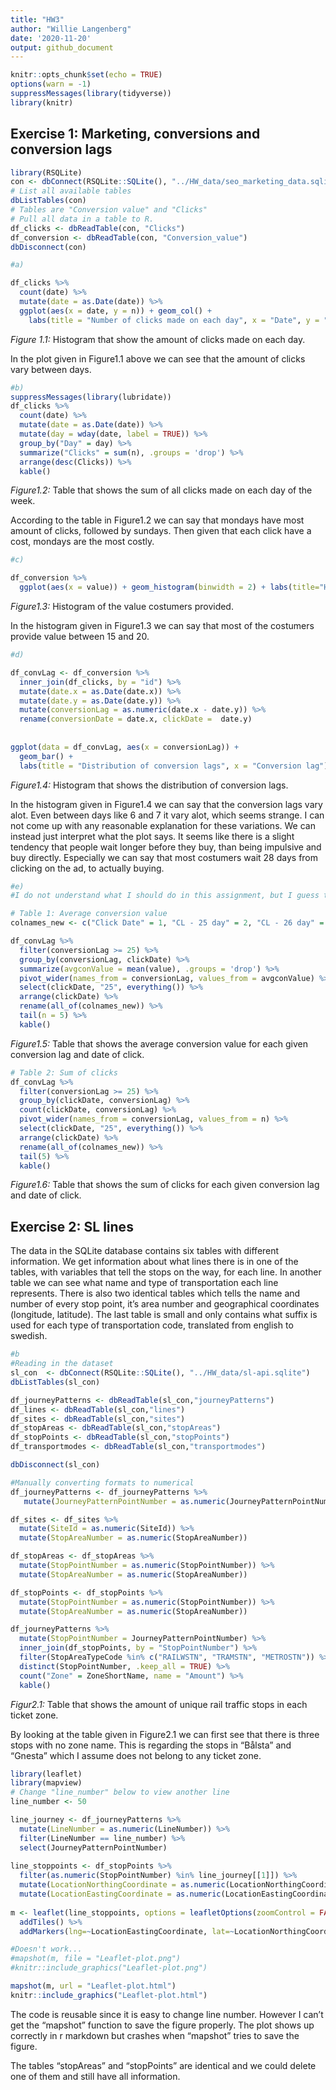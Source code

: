 ---
title: "HW3"
author: "Willie Langenberg"
date: '2020-11-20'
output: github_document
---
```{r setup, include=FALSE}
knitr::opts_chunk$set(echo = TRUE)
options(warn = -1)
suppressMessages(library(tidyverse))
library(knitr)
```

## Exercise 1: Marketing, conversions and conversion lags

```{r}
library(RSQLite)
con <- dbConnect(RSQLite::SQLite(), "../HW_data/seo_marketing_data.sqlite")
# List all available tables
dbListTables(con)
# Tables are "Conversion value" and "Clicks"
# Pull all data in a table to R.
df_clicks <- dbReadTable(con, "Clicks")
df_conversion <- dbReadTable(con, "Conversion_value")
dbDisconnect(con)
```

```{r, fig.cap="TEST"}
#a)

df_clicks %>%
  count(date) %>%
  mutate(date = as.Date(date)) %>%
  ggplot(aes(x = date, y = n)) + geom_col() +
    labs(title = "Number of clicks made on each day", x = "Date", y = "Clicks")
```

_Figure 1.1:_ Histogram that show the amount of clicks made on each day.

In the plot given in Figure1.1 above we can see that the amount of clicks vary between days. 

```{r}
#b)
suppressMessages(library(lubridate))
df_clicks %>%
  count(date) %>%
  mutate(date = as.Date(date)) %>%
  mutate(day = wday(date, label = TRUE)) %>%
  group_by("Day" = day) %>%
  summarize("Clicks" = sum(n), .groups = 'drop') %>%
  arrange(desc(Clicks)) %>%
  kable()
```

_Figure1.2:_ Table that shows the sum of all clicks made on each day of the week.

According to the table in Figure1.2 we can say that mondays have most amount of clicks, followed by sundays. Then given that each click have a cost, mondays are the most costly.

```{r}
#c)

df_conversion %>%
  ggplot(aes(x = value)) + geom_histogram(binwidth = 2) + labs(title="Histogram of values provided by customer", x="Value", y="Frequency")
```

_Figure1.3:_ Histogram of the value costumers provided.

In the histogram given in Figure1.3 we can say that most of the costumers provide value between 15 and 20. 

```{r}
#d)

df_convLag <- df_conversion %>% 
  inner_join(df_clicks, by = "id") %>% 
  mutate(date.x = as.Date(date.x)) %>%
  mutate(date.y = as.Date(date.y)) %>%
  mutate(conversionLag = as.numeric(date.x - date.y)) %>%
  rename(conversionDate = date.x, clickDate =  date.y)
  
  
ggplot(data = df_convLag, aes(x = conversionLag)) + 
  geom_bar() + 
  labs(title = "Distribution of conversion lags", x = "Conversion lag") 
```

_Figure1.4:_ Histogram that shows the distribution of conversion lags.

In the histogram given in Figure1.4 we can say that the conversion lags vary alot. Even between days like 6 and 7 it vary alot, which seems strange. I can not come up with any reasonable explanation for these variations. We can instead just interpret what the plot says. It seems like there is a slight tendency that people wait longer before they buy, than being impulsive and buy directly. Especially we can say that most costumers wait 28 days from clicking on the ad, to actually buying.

```{r}
#e)
#I do not understand what I should do in this assignment, but I guess this is correct.

# Table 1: Average conversion value
colnames_new <- c("Click Date" = 1, "CL - 25 day" = 2, "CL - 26 day" = 3, "CL - 27 day" = 4,"CL - 28 day" = 5,"CL - 29 day" = 6, "CL - 30 day" = 7)

df_convLag %>%
  filter(conversionLag >= 25) %>%
  group_by(conversionLag, clickDate) %>%
  summarize(avgconValue = mean(value), .groups = 'drop') %>% 
  pivot_wider(names_from = conversionLag, values_from = avgconValue) %>% 
  select(clickDate, "25", everything()) %>%
  arrange(clickDate) %>%
  rename(all_of(colnames_new)) %>%
  tail(n = 5) %>%
  kable()
```

_Figure1.5:_ Table that shows the average conversion value for each given conversion lag and date of click.

```{r}
# Table 2: Sum of clicks
df_convLag %>%
  filter(conversionLag >= 25) %>% 
  group_by(clickDate, conversionLag) %>%
  count(clickDate, conversionLag) %>%
  pivot_wider(names_from = conversionLag, values_from = n) %>%
  select(clickDate, "25", everything()) %>%
  arrange(clickDate) %>%
  rename(all_of(colnames_new)) %>%
  tail(5) %>%
  kable()
```

_Figure1.6:_ Table that shows the sum of clicks for each given conversion lag and date of click.


## Exercise 2: SL lines

The data in the SQLite database contains six tables with different information. We get information about what lines there is in one of the tables, with variables that tell the stops on the way, for each line. In another table we can see what name and type of transportation each line represents. There is also two identical tables which tells the name and number of every stop point, it's area number and geographical coordinates (longitude, latitude). The last table is small and only contains what suffix is used for each type of transportation code, translated from english to swedish.


```{r}
#b
#Reading in the dataset
sl_con  <- dbConnect(RSQLite::SQLite(), "../HW_data/sl-api.sqlite")
dbListTables(sl_con)

df_journeyPatterns <- dbReadTable(sl_con,"journeyPatterns")
df_lines <- dbReadTable(sl_con,"lines")
df_sites <- dbReadTable(sl_con,"sites")
df_stopAreas <- dbReadTable(sl_con,"stopAreas")
df_stopPoints <- dbReadTable(sl_con,"stopPoints")
df_transportmodes <- dbReadTable(sl_con,"transportmodes")

dbDisconnect(sl_con)
```

```{r}
#Manually converting formats to numerical
df_journeyPatterns <- df_journeyPatterns %>%
   mutate(JourneyPatternPointNumber = as.numeric(JourneyPatternPointNumber))

df_sites <- df_sites %>%
  mutate(SiteId = as.numeric(SiteId)) %>%
  mutate(StopAreaNumber = as.numeric(StopAreaNumber))

df_stopAreas <- df_stopAreas %>%
  mutate(StopPointNumber = as.numeric(StopPointNumber)) %>%
  mutate(StopAreaNumber = as.numeric(StopAreaNumber))

df_stopPoints <- df_stopPoints %>%
  mutate(StopPointNumber = as.numeric(StopPointNumber)) %>%
  mutate(StopAreaNumber = as.numeric(StopAreaNumber))
```

```{r}
df_journeyPatterns %>%
  mutate(StopPointNumber = JourneyPatternPointNumber) %>%
  inner_join(df_stopPoints, by = "StopPointNumber") %>%
  filter(StopAreaTypeCode %in% c("RAILWSTN", "TRAMSTN", "METROSTN")) %>%
  distinct(StopPointNumber, .keep_all = TRUE) %>%
  count("Zone" = ZoneShortName, name = "Amount") %>%
  kable()
```
_Figur2.1:_ Table that shows the amount of unique rail traffic stops in each ticket zone. 

By looking at the table given in Figure2.1 we can first see that there is three stops with no zone name. This is regarding the stops in "Bålsta" and "Gnesta" which I assume does not belong to any ticket zone. 

```{r}
library(leaflet)
library(mapview)
# Change "line_number" below to view another line
line_number <- 50

line_journey <- df_journeyPatterns %>%
  mutate(LineNumber = as.numeric(LineNumber)) %>%
  filter(LineNumber == line_number) %>%
  select(JourneyPatternPointNumber)
  
line_stoppoints <- df_stopPoints %>%
  filter(as.numeric(StopPointNumber) %in% line_journey[[1]]) %>%
  mutate(LocationNorthingCoordinate = as.numeric(LocationNorthingCoordinate)) %>%
  mutate(LocationEastingCoordinate = as.numeric(LocationEastingCoordinate))
    
m <- leaflet(line_stoppoints, options = leafletOptions(zoomControl = FALSE, dragging = FALSE)) %>%
  addTiles() %>%
  addMarkers(lng=~LocationEastingCoordinate, lat=~LocationNorthingCoordinate, popup= ~StopPointName)

#Doesn't work...
#mapshot(m, file = "Leaflet-plot.png")
#knitr::include_graphics("Leaflet-plot.png")

mapshot(m, url = "Leaflet-plot.html")
knitr::include_graphics("Leaflet-plot.html")
```

The code is reusable since it is easy to change line number. However I can't get the "mapshot" function to save the figure properly. The plot shows up correctly in r markdown but crashes when "mapshot" tries to save the figure.

The tables "stopAreas" and "stopPoints" are identical and we could delete one of them and still have all information. 


